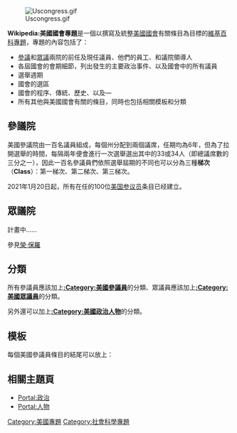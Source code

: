 {{维基专题状态|defunct}}
{{更新|time=2021-02-05}}
[[Image:Uscongress.gif|thumb]]

'''Wikipedia:美國國會專題'''是一個以撰寫及統整[[美國國會|美國國會]]有關條目為目標的[[Wikipedia:專題|維基百科專題]]，專題的內容包括了：
* [[美國參議院|參議]]和[[美國眾議院|眾議]]兩院的前任及現任議員、他們的員工、和議院領導人
* 各屆國會的會期細節，列出發生的主要政治事件、以及國會中的所有議員
* 選舉週期
* 國會的選區
* 國會的程序、傳統、歷史、以及—
* 所有其他與美國國會有關的條目，同時也包括相關模板和分類

==參議院==
美國參議院由一百名議員組成，每個州分配到兩個議席，任期均為6年，但為了拉開選舉的時間，每隔兩年便會進行一次選舉選出其中的33或34人（即總議席數的三分之一），因此一百名參議員們依照選舉屆期的不同也可以分為三種'''梯次'''（'''Class'''）：第一梯次、第二梯次、第三梯次。

2021年1月20日起，所有在任的100位[[现任美国参议员列表|美国参议员]]条目已经建立。

==眾議院==

計畫中……

參見[[榮·保羅|榮·保羅]]

==分類==

所有參議員應該加上'''[[:Category:美國參議員|:Category:美國參議員]]'''的分類、眾議員應該加上'''[[:Category:美國眾議員|:Category:美國眾議員]]'''的分類。

另外還可以加上'''[[:Category:美國政治人物|:Category:美國政治人物]]'''的分類。

==模板==

每個美國參議員條目的結尾可以放上：
{{Current U.S. Senators}}

==相關主題頁==

*[[Portal:政治|Portal:政治]]
*[[Portal:人物|Portal:人物]]
{{美国国会}}
{{WikiProject Footer}}
[[Category:美國專題|Category:美國專題]]
[[Category:社會科學專題|Category:社會科學專題]]